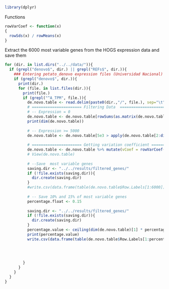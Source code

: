 
```r
library(dplyr)
```

Functions
```r
rowVarCoef <- function(x)
{
  rowSds(x) / rowMeans(x)
}
```

Extract the 6000 most variable genes from the HOGS expression data and save them
```r
for (dir. in list.dirs("../../data/")){
  if (grepl("denovo$", dir.) || grepl("REFs$", dir.)){
    ### Entering potato_denovo expression files (Universidad Nacional)
    if (grepl("denovo$", dir.)){
      print(dir.)
      for (file. in list.files(dir.)){
        print(file.)
        if (grepl("^A_TPM", file.)){
          de.novo.table <- read.delim(paste0(dir.,"/", file.), sep="\t", header=TRUE, na.strings="") %>% dplyr::select("Row.Labels", starts_with("A")) 
          # ====================== Filtering Data  ==================================
          # -- Expression = 0
          de.novo.table <- de.novo.table[rowSums(as.matrix(de.novo.table[2:dim(de.novo.table)[2]])) != 0,]
          print(dim(de.novo.table))
          
          # -- Expression >= 5000
          de.novo.table <- de.novo.table[5e3 > apply(de.novo.table[2:dim(de.novo.table)[2]], 1, max),]
          
          # ====================== Getting variation coefficient ====================
          de.novo.table <- de.novo.table %>% mutate(vCoef = rowVarCoef(as.matrix(across(c(starts_with("A")))))) %>% arrange(desc(vCoef))
          # View(de.novo.table)
          
          # --Save  most variable genes
          saving.dir <- "../../results/filtered_genes/"
          if (!file.exists(saving.dir)){
            dir.create(saving.dir)
          }
          #write.csv(data.frame(table(de.novo.table$Row.Labels[1:6000])), paste0(saving.dir,"6000.csv"))
          
          # -- Save 10% and 15% of most variable genes
          percentage.float <- 0.15
          
          saving.dir <- "../../results/filtered_genes/"
          if (!file.exists(saving.dir)){
            dir.create(saving.dir)
          }
          percentage.value <- ceiling(dim(de.novo.table)[1] * percentage.float)
          print(percentage.value)
          write.csv(data.frame(table(de.novo.table$Row.Labels[1:percentage.value])), paste0(saving.dir, sprintf("%s_most_variable_genes.csv", percentage.float)))
          
          
          
          
        }
      }
    }
  }
}
```

